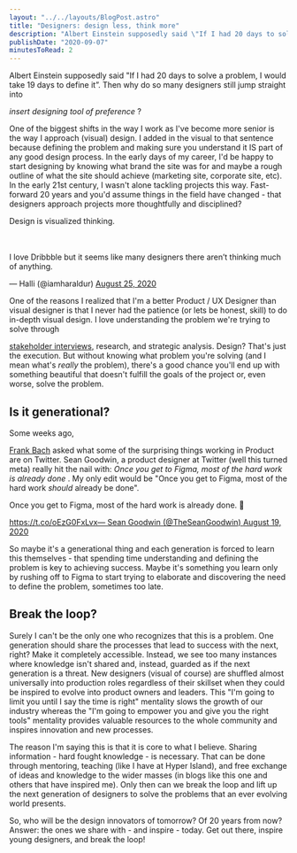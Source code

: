 ```yaml
---
layout: "../../layouts/BlogPost.astro"
title: "Designers: design less, think more"
description: "Albert Einstein supposedly said \"If I had 20 days to solve a problem, I would take 19 days to define it”. Then why do so many designers still jump straight into insert designing tool of preference ?\n\n\nOne of the biggest shifts in the way I work as I've become more senior is the way I approach (visual) design. I added in the visual to that sentence because defining the problem and making sure you understand it IS part of any good design process. In the early days of my career, I'd be happy to sta"
publishDate: "2020-09-07"
minutesToRead: 2
---
```


<p>Albert Einstein supposedly said "If I had 20 days to solve a problem, I would take 19 days to define it”. Then why do so many designers still jump straight into </p>
<em>insert designing tool of preference</em>
 ?</p>
<p>One of the biggest shifts in the way I work as I've become more senior is the way I approach (visual) design. I added in the visual to that sentence because defining the problem and making sure you understand it IS part of any good design process. In the early days of my career, I'd be happy to start designing by knowing what brand the site was for and maybe a rough outline of what the site should achieve (marketing site, corporate site, etc). In the early 21st century, I wasn't alone tackling projects this way. Fast-forward 20 years and you'd assume things in the field have changed - that designers approach projects more thoughtfully and disciplined?</p>
<div class="blockquote">
</div>
<div>
<p lang="en" dir="ltr">Design is visualized thinking. </p>
<br>
<br>I love Dribbble but it seems like many designers there aren’t thinking much of anything.</br>
</p>
 — Halli (@iamharaldur) 
<a href="https://twitter.com/iamharaldur/status/1298393672770363392?ref_src="twsrc"%5Etfw&ref="antonsten".com">August 25, 2020 </a>
</div>
<p>One of the reasons I realized that I'm a better Product / UX Designer than visual designer is that I never had the patience (or lets be honest, skill) to do in-depth visual design. I love understanding the problem we're trying to solve through </p>
<a href="https://www.antonsten.com/stakeholder">stakeholder interviews,</a>
 research, and strategic analysis. Design? That's just the execution. But without knowing what problem you're solving (and I mean what's 
<em>really</e>
</em>
 the problem), there's a good chance you'll end up with something beautiful that doesn't fulfill the goals of the project or, even worse, solve the problem.</p>
<h2 id="is-it-generational">Is it generational?</h>
</h2>
<p>Some weeks ago, </p>
<a href="https://twitter.com/francois_bach/status/1296151362632220673?s="20"&ref="antonsten".com">Frank Bach</a>
 asked what some of the surprising things working in Product are on Twitter. Sean Goodwin, a product designer at Twitter (well this turned meta) really hit the nail with: 
<em>Once you get to Figma, most of the hard work is already done</e>
</em>
 . My only edit would be "Once you get to Figma, most of the hard work 
<em>should</e>
</em>
 already be done".</p>
<div class="blockquote">
</div>
<div>
<p lang="en" dir="ltr">Once you get to Figma, most of the hard work is already done. 👀 </p>
<a href="https://t.co/oEzG0FxLvx?ref="antonsten".com">https://t.co/oEzG0FxLvx— Sean Goodwin (@TheSeanGoodwin) 
<a href="https://twitter.com/TheSeanGoodwin/status/1296162731763146752?ref_src="twsrc"%5Etfw&ref="antonsten".com">August 19, 2020 </a>
</div>
<p>So maybe it's a generational thing and each generation is forced to learn this themselves - that spending time understanding and defining the problem is key to achieving success. Maybe it's something you learn only by rushing off to Figma to start trying to elaborate and discovering the need to define the problem, sometimes too late.</p>
<h2 id="break-the-loop">Break the loop?</h>
</h2>
<p>Surely I can't be the only one who recognizes that this is a problem. One generation should share the processes that lead to success with the next, right? Make it completely accessible. Instead, we see too many instances where knowledge isn't shared and, instead, guarded as if the next generation is a threat. New designers (visual of course) are shuffled almost universally into production roles regardless of their skillset when they could be inspired to evolve into product owners and leaders. This "I'm going to limit you until I say the time is right" mentality slows the growth of our industry whereas the "I'm going to empower you and give you the right tools" mentality provides valuable resources to the whole community and inspires innovation and new processes.</p>
<p>The reason I'm saying this is that it is core to what I believe. Sharing information - hard fought knowledge - is necessary. That can be done through mentoring, teaching (like I have at Hyper Island), and free exchange of ideas and knowledge to the wider masses (in blogs like this one and others that have inspired me). Only then can we break the loop and lift up the next generation of designers to solve the problems that an ever evolving world presents.</p>
<p>So, who will be the design innovators of tomorrow? Of 20 years from now? Answer: the ones we share with - and inspire - today. Get out there, inspire young designers, and break the loop!</p>
